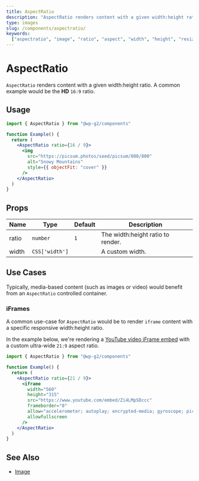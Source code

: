 ```yaml
---
title: AspectRatio
description: "AspectRatio renders content with a given width:height ratio. A common example would be the HD 16:9 ratio."
type: images
slug: /components/aspectratio/
keywords:
  ["aspectratio", "image", "ratio", "aspect", "width", "height", "resize"]
---
```


# AspectRatio

`AspectRatio` renders content with a given width:height ratio. A common example would be the **HD** `16:9` ratio.

## Usage

```jsx live
import { AspectRatio } from "@wp-g2/components"

function Example() {
  return (
    <AspectRatio ratio={16 / 9}>
      <img
        src="https://picsum.photos/seed/picsum/800/800"
        alt="Snowy Mountains"
        style={{ objectFit: "cover" }}
      />
    </AspectRatio>
  )
}
```

## Props

<!-- props -->
<!-- Automatically Generated -->

| Name  | Type           | Default | Description                       |
| ----- | -------------- | ------- | --------------------------------- |
| ratio | `number`       | `1`     | The width:height ratio to render. |
| width | `CSS['width']` |         | A custom width.                   |

<!-- /Automatically Generated -->
<!-- /props -->

## Use Cases

Typically, media-based content (such as images or video) would benefit from an `AspectRatio` controlled container.

### iFrames

A common use-case for `AspectRatio` would be to render `iframe` content with a specific responsive width:height ratio.

In the example below, we're rendering a [YouTube video iFrame embed](https://www.youtube.com/watch?v=Zi4LMpSDccc) with a custom ultra-wide `21:9` aspect ratio.

```jsx live
import { AspectRatio } from "@wp-g2/components"

function Example() {
  return (
    <AspectRatio ratio={21 / 9}>
      <iframe
        width="560"
        height="315"
        src="https://www.youtube.com/embed/Zi4LMpSDccc"
        frameborder="0"
        allow="accelerometer; autoplay; encrypted-media; gyroscope; picture-in-picture"
        allowfullscreen
      />
    </AspectRatio>
  )
}
```

## See Also

- [Image](/components/image/)

